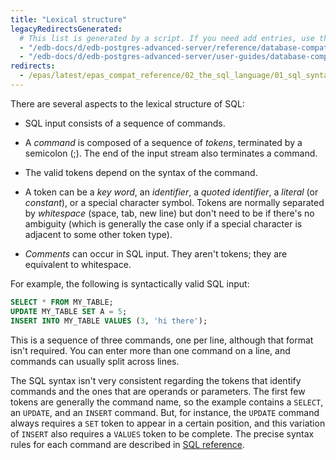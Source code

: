 ```yaml
---
title: "Lexical structure"
legacyRedirectsGenerated:
  # This list is generated by a script. If you need add entries, use the `legacyRedirects` key.
  - "/edb-docs/d/edb-postgres-advanced-server/reference/database-compatibility-for-oracle-developers-reference-guide/9.6/Database_Compatibility_for_Oracle_Developers_Reference_Guide.1.007.html"
  - "/edb-docs/d/edb-postgres-advanced-server/user-guides/database-compatibility-for-oracle-developers-guide/9.5/Database_Compatibility_for_Oracle_Developers_Guide.1.039.html"
redirects:
  - /epas/latest/epas_compat_reference/02_the_sql_language/01_sql_syntax/01_lexical_structure/ #generated for docs/epas/reorg-role-use-case-mode
---
```


<div id="lexical_structure" class="registered_link"></div>

There are several aspects to the lexical structure of SQL:

- SQL input consists of a sequence of commands. 

- A *command* is composed of a sequence of *tokens*, terminated by a semicolon (;). The end of the input stream also terminates a command. 

- The valid tokens depend on the syntax of the command.

- A token can be a *key word*, an *identifier*, a *quoted identifier*, a *literal* (or *constant*), or a special character symbol. Tokens are normally separated by *whitespace* (space, tab, new line) but don't need to be if there's no ambiguity (which is generally the case only if a special character is adjacent to some other token type).

- *Comments* can occur in SQL input. They aren't tokens; they are equivalent to whitespace.

For example, the following is syntactically valid SQL input:

```sql
SELECT * FROM MY_TABLE;
UPDATE MY_TABLE SET A = 5;
INSERT INTO MY_TABLE VALUES (3, 'hi there');
```

This is a sequence of three commands, one per line, although that format isn't required. You can enter more than one command on a line, and commands can usually split across lines.

The SQL syntax isn't very consistent regarding the tokens that identify commands and the ones that are operands or parameters. The first few tokens are generally the command name, so the example contains a `SELECT`, an `UPDATE`, and an `INSERT` command. But, for instance, the `UPDATE` command always requires a `SET` token to appear in a certain position, and this variation of `INSERT` also requires a `VALUES` token to be complete. The precise syntax rules for each command are described in [SQL reference](../../oracle_compatibility_reference/epas_compat_sql/).
